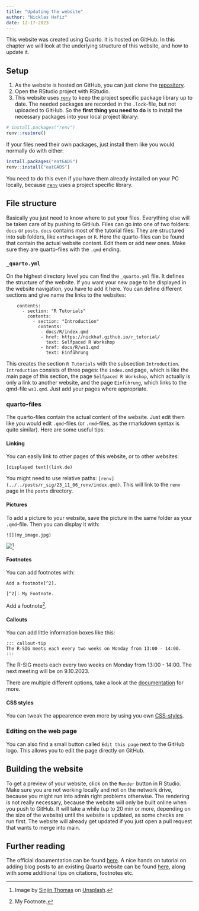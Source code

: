 ```yaml
---
title: "Updating the website"
author: "Nicklas Hafiz"
date: 12-17-2023
---
```


This website was created using Quarto. It is hosted on GitHub. In this chapter we will look at the underlying structure of this website, and how to update it.

## Setup

1.  As the website is hosted on GitHub, you can just clone the [repository](https://github.com/iqb-research/IQB-Methods).
2.  Open the RStudio project with RStudio.
3.  This website uses [`renv`](../../posts/r_sig/23_11_06_renv/index.qmd) to keep the project specific package library up to date. The needed packages are recorded in the `.lock`-file, but not uploaded to GitHub. So the **first thing you need to do** is to install the necessary packages into your local project library:

```r
# install.packages("renv")
renv::restore()
```

If your files need their own packages, just install them like you would normally do with either:

```r
install.packages("eatGADS")
renv::install("eatGADS")
```

You need to do this even if you have them already installed on your PC locally, because [`renv`](../../posts/r_sig/23_11_06_renv/index.qmd) uses a project specific library.

## File structure

Basically you just need to know where to put your files. Everything else will be taken care of by pushing to GitHub. Files can go into one of two folders: `docs` or `posts`. `docs` contains most of the tutorial files: They are structured into sub folders, like `eatPackages` or `R`. Here the quarto-files can be found that contain the actual website content. Edit them or add new ones. Make sure they are quarto-files with the `.qmd` ending.

### `_quarto.yml`

On the highest directory level you can find the `_quarto.yml` file. It defines the structure of the website. If you want your new page to be displayed in the website navigation, you have to add it here. You can define different sections and give name the links to the websites:

```         
    contents:
      - section: "R Tutorials"
        contents:
          - section: "Introduction"
            contents:
             - docs/R/index.qmd
             - href: https://nickhaf.github.io/r_tutorial/
               text: Selfpaced R Workshop
             - href: docs/R/ws1.qmd
               text: Einführung
```

This creates the section `R Tutorials` with the subsection `Introduction`. `Introduction` consists of three pages: the `index.qmd` page, which is like the main page of this section, the page `Selfpaced R Workshop`, which actually is only a link to another website, and the page `Einführung`, which links to the qmd-file `ws1.qmd`. Just add your pages where appropriate.

### quarto-files

The quarto-files contain the actual content of the website. Just edit them like you would edit `.qmd`-files (or `.rmd`-files, as the rmarkdown syntax is quite similar). Here are some useful tips:

#### Linking

You can easily link to other pages of this website, or to other websites:

`[displayed text](link.de)`

You might need to use relative paths: `[renv](../../posts/r_sig/23_11_06_renv/index.qmd)`. This will link to the `renv` page in the `posts` directory.

#### Pictures

To add a picture to your website, save the picture in the same folder as your `.qmd`-file. Then you can display it with:

`![](my_image.jpg)`

![](my_image.jpg)[^1]

[^1]: Image by [Sinjin Thomas](https://unsplash.com/de/@sinjin_thomas?utm_content=creditCopyText&utm_medium=referral&utm_source=unsplash) on [Unsplash](https://unsplash.com/de/fotos/brauner-und-schwarzer-kurzhaariger-hund-VpoS_qNXkxA?utm_content=creditCopyText&utm_medium=referral&utm_source=unsplash).

#### Footnotes

You can add footnotes with:

```         
Add a footnote[^2].

[^2]: My Footnote.
```

Add a footnote[^2].

[^2]: My Footnote.

#### Callouts
You can add little information boxes like this:
```
::: callout-tip
The R-SIG meets each every two weeks on Monday from 13:00 - 14:00.
:::
```
::: callout-tip
The R-SIG meets each every two weeks on Monday from 13:00 - 14:00. The next meeting will be on 9.10.2023.
:::

There are multiple different options, take a look at the [documentation](https://quarto.org/docs/authoring/callouts.html) for more. 

#### CSS styles
You can tweak the appearence even more by using you own [CSS-styles](https://quarto.org/docs/output-formats/html-basics.html#css-styles). 

### Editing on the web page
You can also find a small button called `Edit this page` next to the GitHub logo. This allows you to edit the page directly on GitHub. 

## Building the website

To get a preview of your website, click on the `Render` button in R Studio. Make sure you are not working locally and not on the network drive, because you might run into admin right problems otherwise. The rendering is not really necessary, because the website will only be built online when you push to GitHub. It will take a while (up to 20 min or more, depending on the size of the website) until the website is updated, as some checks are run first. The website will already get updated if you just open a pull request that wants to merge into main. 

## Further reading

The official documentation can be found [here](https://quarto.org/docs/websites/). A nice hands on tutorial on adding blog posts to an existing Quarto website can be found [here](https://samanthacsik.github.io/posts/2022-10-24-quarto-blogs/), along with some additional tips on citations, footnotes etc.
